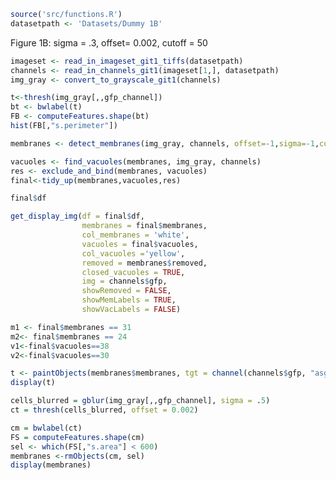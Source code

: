 
```r
source('src/functions.R')
datasetpath <- 'Datasets/Dummy 1B'
```
Figure 1B: sigma = .3, offset= 0.002, cutoff = 50

```r
imageset <- read_in_imageset_git1_tiffs(datasetpath)
channels <- read_in_channels_git1(imageset[1,], datasetpath)
img_gray <- convert_to_grayscale_git1(channels)
```
```r
t<-thresh(img_gray[,,gfp_channel])
bt <- bwlabel(t)
FB <- computeFeatures.shape(bt)
hist(FB[,"s.perimeter"])
```



```r
membranes <- detect_membranes(img_gray, channels, offset=-1,sigma=-1,cutoff = -1)
```

```r
vacuoles <- find_vacuoles(membranes, img_gray, channels)
res <- exclude_and_bind(membranes, vacuoles)
final<-tidy_up(membranes,vacuoles,res)
```
```r
final$df
```




```r
get_display_img(df = final$df,
                membranes = final$membranes, 
                col_membranes = 'white', 
                vacuoles = final$vacuoles, 
                col_vacuoles ='yellow', 
                removed = membranes$removed,
                closed_vacuoles = TRUE, 
                img = channels$gfp, 
                showRemoved = FALSE, 
                showMemLabels = TRUE, 
                showVacLabels = FALSE)
```


```r
m1 <- final$membranes == 31
m2<- final$membranes == 24
v1<-final$vacuoles==38
v2<-final$vacuoles==30
```



```r
t <- paintObjects(membranes$membranes, tgt = channel(channels$gfp, "asgreen"), col = c("white", "white"))
display(t)
```




```r
cells_blurred = gblur(img_gray[,,gfp_channel], sigma = .5)
ct = thresh(cells_blurred, offset = 0.002)

cm = bwlabel(ct)
FS = computeFeatures.shape(cm)
sel <- which(FS[,"s.area"] < 600)
membranes <-rmObjects(cm, sel)
display(membranes)
```















